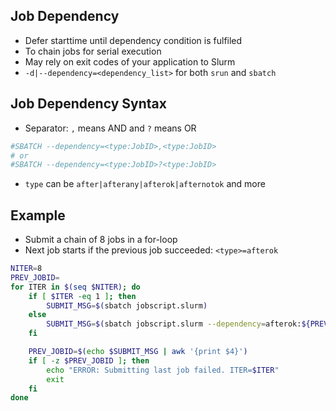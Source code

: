 ## Job Dependency

- Defer starttime until dependency condition is fulfiled
- To chain jobs for serial execution
- May rely on exit codes of your application to Slurm
- `-d|--dependency=<dependency_list>` for both `srun` and `sbatch`

## Job Dependency Syntax

- Separator: `,` means AND and `?` means OR

```bash
#SBATCH --dependency=<type:JobID>,<type:JobID>
# or
#SBATCH --dependency=<type:JobID>?<type:JobID>
```

- `type` can be `after|afterany|afterok|afternotok` and more

## Example

- Submit a chain of 8 jobs in a for-loop
- Next job starts if the previous job succeeded: `<type>=afterok`

```bash
NITER=8
PREV_JOBID=
for ITER in $(seq $NITER); do
    if [ $ITER -eq 1 ]; then
        SUBMIT_MSG=$(sbatch jobscript.slurm)
    else
        SUBMIT_MSG=$(sbatch jobscript.slurm --dependency=afterok:${PREV_JOBID})    
    fi

    PREV_JOBID=$(echo $SUBMIT_MSG | awk '{print $4}')
    if [ -z $PREV_JOBID ]; then
        echo "ERROR: Submitting last job failed. ITER=$ITER"
        exit
    fi
done
```